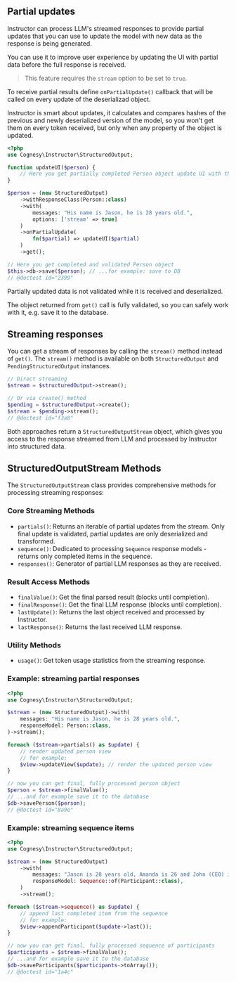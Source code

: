 ## Partial updates

Instructor can process LLM's streamed responses to provide partial updates that you
can use to update the model with new data as the response is being generated.

You can use it to improve user experience by updating the UI with partial data before
the full response is received.

> This feature requires the `stream` option to be set to `true`.

To receive partial results define `onPartialUpdate()` callback that will be called
on every update of the deserializad object.

Instructor is smart about updates, it calculates and compares hashes of the previous
and newly deserialized version of the model, so you won't get them on every token
received, but only when any property of the object is updated.


```php
<?php
use Cognesy\Instructor\StructuredOutput;

function updateUI($person) {
    // Here you get partially completed Person object update UI with the partial result
}

$person = (new StructuredOutput)
    ->withResponseClass(Person::class)
    ->with(
        messages: "His name is Jason, he is 28 years old.",
        options: ['stream' => true]
    )
    ->onPartialUpdate(
        fn($partial) => updateUI($partial)
    )
    ->get();

// Here you get completed and validated Person object
$this->db->save($person); // ...for example: save to DB
// @doctest id="2399"
```

Partially updated data is not validated while it is received and deserialized.

The object returned from `get()` call is fully validated, so you can safely work
with it, e.g. save it to the database.



## Streaming responses

You can get a stream of responses by calling the `stream()` method instead of `get()`. The `stream()` method is available on both `StructuredOutput` and `PendingStructuredOutput` instances.

```php
// Direct streaming
$stream = $structuredOutput->stream();

// Or via create() method
$pending = $structuredOutput->create();
$stream = $pending->stream();
// @doctest id="f3a8"
```

Both approaches return a `StructuredOutputStream` object, which gives you access to the response streamed from LLM and processed by Instructor into structured data.

## StructuredOutputStream Methods

The `StructuredOutputStream` class provides comprehensive methods for processing streaming responses:

### Core Streaming Methods
- `partials()`: Returns an iterable of partial updates from the stream. Only final update is validated, partial updates are only deserialized and transformed.
- `sequence()`: Dedicated to processing `Sequence` response models - returns only completed items in the sequence.
- `responses()`: Generator of partial LLM responses as they are received.

### Result Access Methods
- `finalValue()`: Get the final parsed result (blocks until completion).
- `finalResponse()`: Get the final LLM response (blocks until completion).
- `lastUpdate()`: Returns the last object received and processed by Instructor.
- `lastResponse()`: Returns the last received LLM response.

### Utility Methods
- `usage()`: Get token usage statistics from the streaming response.


### Example: streaming partial responses

```php
<?php
use Cognesy\Instructor\StructuredOutput;

$stream = (new StructuredOutput)->with(
    messages: "His name is Jason, he is 28 years old.",
    responseModel: Person::class,
)->stream();

foreach ($stream->partials() as $update) {
    // render updated person view
    // for example:
    $view->updateView($update); // render the updated person view
}

// now you can get final, fully processed person object
$person = $stream->finalValue();
// ...and for example save it to the database
$db->savePerson($person);
// @doctest id="8a9e"
```


### Example: streaming sequence items

```php
<?php
use Cognesy\Instructor\StructuredOutput;

$stream = (new StructuredOutput)
    ->with(
        messages: "Jason is 28 years old, Amanda is 26 and John (CEO) is 40.",
        responseModel: Sequence::of(Participant::class),
    )
    ->stream();

foreach ($stream->sequence() as $update) {
    // append last completed item from the sequence
    // for example:
    $view->appendParticipant($update->last());
}

// now you can get final, fully processed sequence of participants
$participants = $stream->finalValue();
// ...and for example save it to the database
$db->saveParticipants($participants->toArray());
// @doctest id="1a4c"
```
